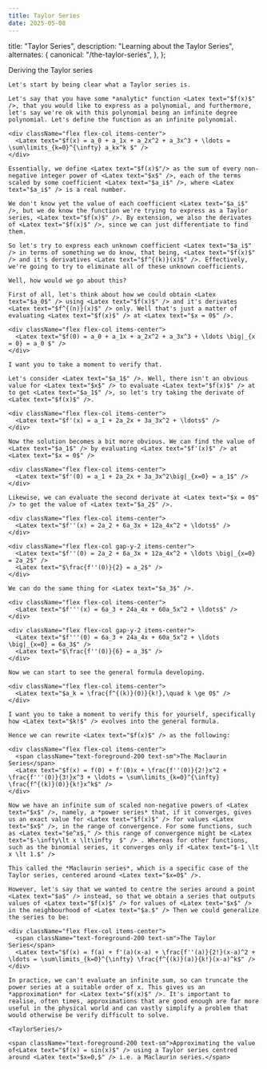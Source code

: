 ```yaml
---
title: Taylor Series
date: 2025-05-08
---
```



  title: "Taylor Series",
  description: "Learning about the Taylor Series",
  alternates: {
    canonical: "/the-taylor-series",
  },
};

<DynamicTitle className="mb-7" slug="/taylor-series" />

<article>
  <div className="mb-7 space-y-7">
    <AnchoredHeader id="deriving-the-taylor-series">Deriving the Taylor series</AnchoredHeader>

    Let's start by being clear what a Taylor series is.

    Let's say that you have some *analytic* function <Latex text="$f(x)$" />, that you would like to express as a polynomial, and furthermore, let's say we're ok with this polynomial being an infinite degree polynomial. Let's define the function as an infinite polynomial.

    <div className="flex flex-col items-center">
      <Latex text="$f(x) = a_0 + a_1x + a_2x^2 + a_3x^3 + \ldots = \sum\limits_{k=0}^{\infty} a_kx^k $" />
    </div>

    Essentially, we define <Latex text="$f(x)$"/> as the sum of every non-negative integer power of <Latex text="$x$" />, each of the terms scaled by some coefficient <Latex text="$a_i$" />, where <Latex text="$a_i$" /> is a real number.

    We don't know yet the value of each coefficient <Latex text="$a_i$" />, but we do know the function we're trying to express as a Taylor series, <Latex text="$f(x)$" />. By extension, we also the derivates of <Latex text="$f(x)$" />, since we can just differentiate to find them.

    So let's try to express each unknown coefficient <Latex text="$a_i$" /> in terms of something we do know, that being, <Latex text="$f(x)$" /> and it's derivatives <Latex text="$f^{(k)}(x)$" />. Effectively, we're going to try to eliminate all of these unknown coefficients.

    Well, how would we go about this?

    First of all, let's think about how we could obtain <Latex text="$a_0$" /> using <Latex text="$f(x)$" /> and it's derivates <Latex text="$f^{(n)}(x)$" /> only. Well that's just a matter of evaluating <Latex text="$f(x)$" /> at <Latex text="$x = 0$" />.

    <div className="flex flex-col items-center">
      <Latex text="$f(0) = a_0 + a_1x + a_2x^2 + a_3x^3 + \ldots \big|_{x = 0} = a_0 $" />
    </div>

    I want you to take a moment to verify that.

    Let's consider <Latex text="$a_1$" />. Well, there isn't an obvious value for <Latex text="$x$" /> to evaluate <Latex text="$f(x)$" /> at to get <Latex text="$a_1$" />, so let's try taking the derivate of <Latex text="$f(x)$" />.

    <div className="flex flex-col items-center">
      <Latex text="$f'(x) = a_1 + 2a_2x + 3a_3x^2 + \ldots$" />
    </div>

    Now the solution becomes a bit more obvious. We can find the value of <Latex text="$a_1$" /> by evaluating <Latex text="$f'(x)$" /> at <Latex text="$x = 0$" />

    <div className="flex flex-col items-center">
      <Latex text="$f'(0) = a_1 + 2a_2x + 3a_3x^2\big|_{x=0} = a_1$" />
    </div>

    Likewise, we can evaluate the second derivate at <Latex text="$x = 0$" /> to get the value of <Latex text="$a_2$" />.

    <div className="flex flex-col items-center">
      <Latex text="$f''(x) = 2a_2 + 6a_3x + 12a_4x^2 + \ldots$" />
    </div>

    <div className="flex flex-col gap-y-2 items-center">
      <Latex text="$f''(0) = 2a_2 + 6a_3x + 12a_4x^2 + \ldots \big|_{x=0} = 2a_2$" />
      <Latex text="$\frac{f''(0)}{2} = a_2$" />
    </div>

    We can do the same thing for <Latex text="$a_3$" />.

    <div className="flex flex-col items-center">
      <Latex text="$f'''(x) = 6a_3 + 24a_4x + 60a_5x^2 + \ldots$" />
    </div>

    <div className="flex flex-col gap-y-2 items-center">
      <Latex text="$f'''(0) = 6a_3 + 24a_4x + 60a_5x^2 + \ldots \big|_{x=0} = 6a_3$" />
      <Latex text="$\frac{f''(0)}{6} = a_3$" />
    </div>

    Now we can start to see the general formula developing.

    <div className="flex flex-col items-center">
      <Latex text="$a_k = \frac{f^{(k)}(0)}{k!},\quad k \ge 0$" />
    </div>

    I want you to take a moment to verify this for yourself, specifically how <Latex text="$k!$" /> evolves into the general formula.

    Hence we can rewrite <Latex text="$f(x)$" /> as the following:

    <div className="flex flex-col items-center">
      <span className="text-foreground-200 text-sm">The Maclaurin Series</span>
      <Latex text="$f(x) = f(0) + f'(0)x + \frac{f''(0)}{2!}x^2 + \frac{f'''(0)}{3!}x^3 + \ldots = \sum\limits_{k=0}^{\infty} \frac{f^{(k)}(0)}{k!}x^k$" />
    </div>

    Now we have an infinite sum of scaled non-negative powers of <Latex text="$x$" />, namely, a *power series* that, if it converges, gives us an exact value for <Latex text="$f(x)$" /> for values <Latex text="$x$" />, in the range of convergence. For some functions, such as <Latex text="$e^x$," /> this range of convergence might be <Latex text="$-\infty\lt x \lt\infty  $" /> . Whereas for other functions, such as the binomial series, it converges only if <Latex text="$-1 \lt x \lt 1.$" />

    This called the *Maclaurin series*, which is a specific case of the Taylor series, centered around <Latex text="$x=0$" />.

    However, let's say that we wanted to centre the series around a point <Latex text="$a$" /> instead, so that we obtain a series that outputs values of <Latex text="$f(x)$" /> for values of <Latex text="$x$" /> in the neighbourhood of <Latex text="$a.$" /> Then we could generalize the series to be:

    <div className="flex flex-col items-center">
      <span className="text-foreground-200 text-sm">The Taylor Series</span>
      <Latex text="$f(x) = f(a) + f'(a)(x-a) + \frac{f''(a)}{2!}(x-a)^2 + \ldots = \sum\limits_{k=0}^{\infty} \frac{f^{(k)}(a)}{k!}(x-a)^k$" />
    </div>

    In practice, we can't evaluate an infinite sum, so can truncate the power series at a suitable order of x. This gives us an *approximation* for <Latex text="$f(x)$" />. It's important to realise, often times, approximations that are good enough are far more useful in the physical world and can vastly simplify a problem that would otherwise be verify difficult to solve.

    <TaylorSeries/>

    <span className="text-foreground-200 text-sm">Approximating the value of<Latex text="$f(x) = sin(x)$" /> using a Taylor series centred around <Latex text="$x=0,$" /> i.e. a Maclaurin series.</span>

  </div>
</article>
